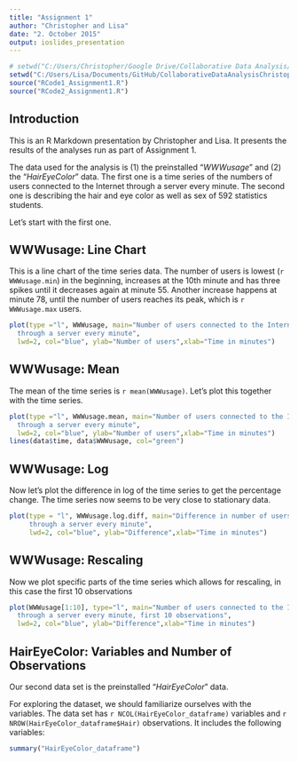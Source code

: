 ```yaml
---
title: "Assignment 1"
author: "Christopher and Lisa"
date: "2. October 2015"
output: ioslides_presentation
---
```


```r
# setwd("C:/Users/Christopher/Google Drive/Collaborative Data Analysis/CollaborativeDataAnalysisChristopherAndLisa/Assignment_1/")
setwd("C:/Users/Lisa/Documents/GitHub/CollaborativeDataAnalysisChristopherAndLisa/Assignment_1")
source("RCode1_Assignment1.R")
source("RCode2_Assignment1.R")
```

## Introduction

This is an R Markdown presentation by Christopher and Lisa. It presents the results of the analyses run as part of Assignment 1.

The data used for the analysis is (1) the preinstalled "*WWWusage*" and (2) the "*HairEyeColor*" data. The first one is a time series of the numbers of users connected to the Internet through a server every minute. The second one is describing the hair and eye color as well as sex of 592 statistics students. 

Let's start with the first one.

## WWWusage: Line Chart
This is a line chart of the time series data. The number of users is lowest (`r WWWusage.min`) in the beginning, increases at the 10th minute and has three spikes until it decreases again at minute 55. Another increase happens at minute 78, until the number of users reaches its peak, which is `r WWWusage.max` users.
```r
plot(type ="l", WWWusage, main="Number of users connected to the Internet 
  through a server every minute", 
  lwd=2, col="blue", ylab="Number of users",xlab="Time in minutes")
```

## WWWusage: Mean

The mean of the time series is `r mean(WWWusage)`. Let's plot this together with the time series.

```r
plot(type ="l", WWWusage.mean, main="Number of users connected to the Internet 
  through a server every minute", 
  lwd=2, col="blue", ylab="Number of users",xlab="Time in minutes")
lines(data$time, data$WWWusage, col="green")
```

## WWWusage: Log

Now let's plot the difference in log of the time series to get the percentage change. The time series now seems to be very close to stationary data.

```r
plot(type = "l", WWWusage.log.diff, main="Difference in number of users connected to the Internet 
     through a server every minute", 
     lwd=2, col="blue", ylab="Difference",xlab="Time in minutes")
```

## WWWusage: Rescaling

Now we plot specific parts of the time series which allows for rescaling, in this case the first 10 observations
```r
plot(WWWusage[1:10], type="l", main="Number of users connected to the Internet 
  through a server every minute, first 10 observations", 
  lwd=2, col="blue", ylab="Difference",xlab="Time in minutes")
```

## HairEyeColor: Variables and Number of Observations
Our second data set is the preinstalled "*HairEyeColor*" data.

For exploring the dataset, we should familiarize ourselves with the variables. The data set has `r NCOL(HairEyeColor_dataframe)` variables and `r NROW(HairEyeColor_dataframe$Hair)` observations. It includes the following variables:

```r
summary("HairEyeColor_dataframe")
```

